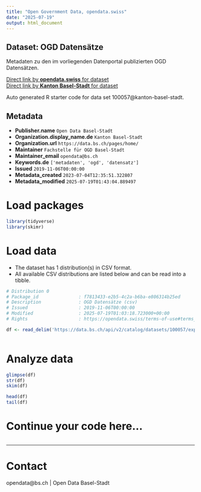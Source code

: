 ```yaml
---
title: "Open Government Data, opendata.swiss"
date: "2025-07-19"
output: html_document
---
```


## Dataset: OGD Datensätze

Metadaten zu den im vorliegenden Datenportal publizierten OGD Datensätzen.

[Direct link by **opendata.swiss** for dataset](https://opendata.swiss/de/dataset/ogd-datensatze)<br>
[Direct link by **Kanton Basel-Stadt** for dataset](https://data.bs.ch/explore/dataset/100057/)

Auto generated R starter code for data set 100057@kanton-basel-stadt.

## Metadata

- **Publisher.name** `Open Data Basel-Stadt`
- **Organization.display_name.de** `Kanton Basel-Stadt`
- **Organization.url** `https://data.bs.ch/pages/home/`
- **Maintainer** `Fachstelle für OGD Basel-Stadt`
- **Maintainer_email** `opendata@bs.ch`
- **Keywords.de** `['metadaten', 'ogd', 'datensatz']`
- **Issued** `2019-11-06T00:00:00`
- **Metadata_created** `2023-07-04T12:35:51.322807`
- **Metadata_modified** `2025-07-19T01:43:04.889497`


# Load packages

```r

library(tidyverse)
library(skimr)

```

# Load data

-   The dataset has 1 distribution(s) in CSV format.
-   All available CSV distributions are listed below and can be read into a tibble.

```r

# Distribution 0
# Package_id               : f7813433-e2b5-4c2a-b6ba-e806314b25ed
# Description              : OGD Datensätze (csv)
# Issued                   : 2019-11-06T00:00:00
# Modified                 : 2025-07-19T01:03:18.723000+00:00
# Rights                   : https://opendata.swiss/terms-of-use#terms_open

df <- read_delim('https://data.bs.ch/api/v2/catalog/datasets/100057/exports/csv?use_labels=true')



```

# Analyze data

```r

glimpse(df)
str(df)
skim(df)

head(df)
tail(df)

```

# Continue your code here...

```r

```

------------------------------------------------------------------------

# Contact

opendata@bs.ch | Open Data Basel-Stadt
